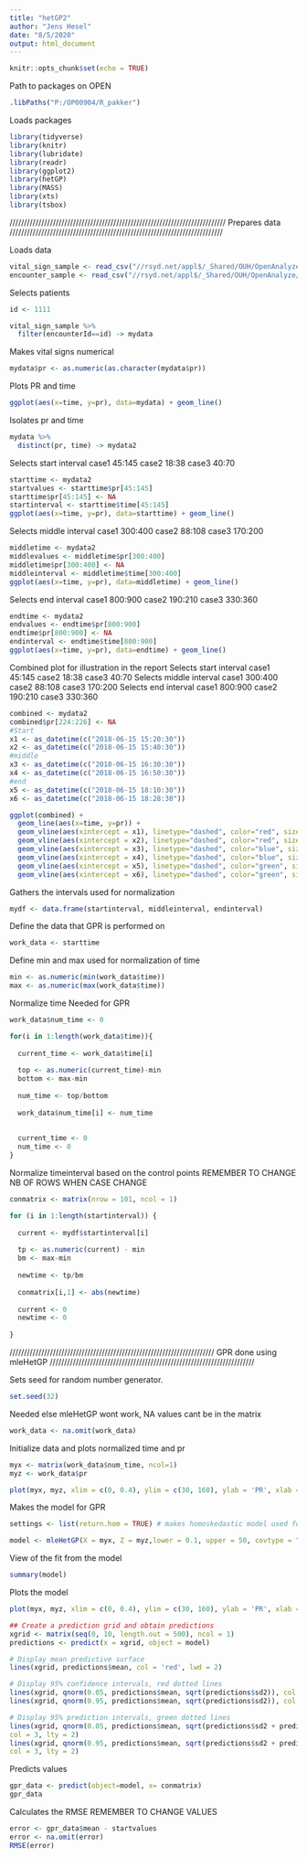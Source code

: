 ---
title: "hetGP2"
author: "Jens Hesel"
date: "8/5/2020"
output: html_document
---

```{r setup, include=FALSE}
knitr::opts_chunk$set(echo = TRUE)
```

Path to packages on OPEN
```{r}
.libPaths("P:/OP00904/R_pakker")
```

Loads packages
```{r}
library(tidyverse)
library(knitr)
library(lubridate)
library(readr)
library(ggplot2)
library(hetGP)
library(MASS)
library(xts)
library(tsbox)
```


///////////////////////////////////////////////////////////////////////////
Prepares data
//////////////////////////////////////////////////////////////////////////

Loads data
```{r}
vital_sign_sample <- read_csv("//rsyd.net/appl$/_Shared/OUH/OpenAnalyze/ProjectData/OP00904/Jens/Data/vital_sign_final.csv")
encounter_sample <- read_csv("//rsyd.net/appl$/_Shared/OUH/OpenAnalyze/ProjectData/OP00904/Jens/Data/encounterOverview.csv")
```



Selects patients
```{r}
id <- 1111

vital_sign_sample %>% 
  filter(encounterId==id) -> mydata

```

Makes vital signs numerical 
```{r}
mydata$pr <- as.numeric(as.character(mydata$pr))
```

Plots PR and time
```{r}
ggplot(aes(x=time, y=pr), data=mydata) + geom_line()
```

Isolates pr and time
```{r}
mydata %>%
  distinct(pr, time) -> mydata2
```


Selects start interval
case1 45:145
case2 18:38
case3 40:70
```{r}
starttime <- mydata2
startvalues <- starttime$pr[45:145]
starttime$pr[45:145] <- NA
startinterval <- starttime$time[45:145]
ggplot(aes(x=time, y=pr), data=starttime) + geom_line()
```


Selects middle interval
case1 300:400
case2 88:108
case3 170:200
```{r}
middletime <- mydata2
middlevalues <- middletime$pr[300:400]
middletime$pr[300:400] <- NA
middleinterval <- middletime$time[300:400]
ggplot(aes(x=time, y=pr), data=middletime) + geom_line()
```

Selects end interval
case1 800:900
case2 190:210
case3 330:360
```{r}
endtime <- mydata2
endvalues <- endtime$pr[800:900]
endtime$pr[800:900] <- NA
endinterval <- endtime$time[800:900]
ggplot(aes(x=time, y=pr), data=endtime) + geom_line()
```


Combined plot for illustration in the report
Selects start interval
case1 45:145
case2 18:38
case3 40:70
Selects middle interval
case1 300:400
case2 88:108
case3 170:200
Selects end interval
case1 800:900
case2 190:210
case3 330:360
```{r}
combined <- mydata2
combined$pr[224:226] <- NA
#Start
x1 <- as_datetime(c("2018-06-15 15:20:30"))
x2 <- as_datetime(c("2018-06-15 15:40:30"))
#middle
x3 <- as_datetime(c("2018-06-15 16:30:30"))
x4 <- as_datetime(c("2018-06-15 16:50:30"))
#end
x5 <- as_datetime(c("2018-06-15 18:10:30"))
x6 <- as_datetime(c("2018-06-15 18:28:30"))

ggplot(combined) + 
  geom_line(aes(x=time, y=pr)) +
  geom_vline(aes(xintercept = x1), linetype="dashed", color="red", size=1) +
  geom_vline(aes(xintercept = x2), linetype="dashed", color="red", size=1) +
  geom_vline(aes(xintercept = x3), linetype="dashed", color="blue", size=1) +
  geom_vline(aes(xintercept = x4), linetype="dashed", color="blue", size=1) +
  geom_vline(aes(xintercept = x5), linetype="dashed", color="green", size=1) +
  geom_vline(aes(xintercept = x6), linetype="dashed", color="green", size=1)

```


Gathers the intervals used for normalization
```{r}
mydf <- data.frame(startinterval, middleinterval, endinterval)
```


Define the data that GPR is performed on
```{r}
work_data <- starttime
```


Define min and max used for normalization of time
```{r}
min <- as.numeric(min(work_data$time))
max <- as.numeric(max(work_data$time))
```


Normalize time
Needed for GPR
```{r}

work_data$num_time <- 0

for(i in 1:length(work_data$time)){
  
  current_time <- work_data$time[i]
  
  top <- as.numeric(current_time)-min
  bottom <- max-min
  
  num_time <- top/bottom
  
  work_data$num_time[i] <- num_time
  
  
  current_time <- 0
  num_time <- 0
}

```




Normalize timeinterval based on the control points
REMEMBER TO CHANGE NB OF ROWS WHEN CASE CHANGE
```{r}

conmatrix <- matrix(nrow = 101, ncol = 1)

for (i in 1:length(startinterval)) {
  
  current <- mydf$startinterval[i]
  
  tp <- as.numeric(current) - min
  bm <- max-min
  
  newtime <- tp/bm
  
  conmatrix[i,1] <- abs(newtime)
  
  current <- 0
  newtime <- 0
  
}
```




///////////////////////////////////////////////////////////////////////
GPR done using mleHetGP
///////////////////////////////////////////////////////////////////////

Sets seed for random number generator. 
```{r}
set.seed(32)
```

Needed else mleHetGP wont work, NA values cant be in the matrix
```{r}
work_data <- na.omit(work_data)
```


Initialize data and plots normalized time and pr 
```{r}
myx <- matrix(work_data$num_time, ncol=1)
myz <- work_data$pr

plot(myx, myz, xlim = c(0, 0.4), ylim = c(30, 160), ylab = 'PR', xlab = "time")
```




Makes the model for GPR
```{r}
settings <- list(return.hom = TRUE) # makes homoskedastic model used for training

model <- mleHetGP(X = myx, Z = myz,lower = 0.1, upper = 50, covtype = "Matern5_2", settings = settings)
```


View of the fit from the model
```{r}
summary(model)
```

Plots the model
```{r}
plot(myx, myz, xlim = c(0, 0.4), ylim = c(30, 160), ylab = 'PR', xlab = "time") #hollow points

## Create a prediction grid and obtain predictions
xgrid <- matrix(seq(0, 10, length.out = 500), ncol = 1)
predictions <- predict(x = xgrid, object = model)

# Display mean predictive surface
lines(xgrid, predictions$mean, col = 'red', lwd = 2)

# Display 95% confidence intervals, red dotted lines
lines(xgrid, qnorm(0.05, predictions$mean, sqrt(predictions$sd2)), col = 2, lty = 2)
lines(xgrid, qnorm(0.95, predictions$mean, sqrt(predictions$sd2)), col = 2, lty = 2)

# Display 95% prediction intervals, green dotted lines
lines(xgrid, qnorm(0.05, predictions$mean, sqrt(predictions$sd2 + predictions$nugs)),
col = 3, lty = 2)
lines(xgrid, qnorm(0.95, predictions$mean, sqrt(predictions$sd2 + predictions$nugs)),
col = 3, lty = 2)

```

Predicts values 
```{r}
gpr_data <- predict(object=model, x= conmatrix)
gpr_data
```

Calculates the RMSE
REMEMBER TO CHANGE VALUES
```{r}
error <- gpr_data$mean - startvalues
error <- na.omit(error)
RMSE(error)
```

